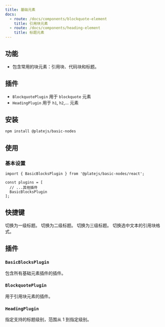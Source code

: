 ```yaml
---
title: 基础元素
docs:
  - route: /docs/components/blockquote-element
    title: 引用块元素
  - route: /docs/components/heading-element
    title: 标题元素
---
```


<ComponentPreview name="basic-blocks-demo" />

<PackageInfo>

## 功能

- 包含常用的块元素：引用块、代码块和标题。

</PackageInfo>

## 插件

- `BlockquotePlugin` 用于 `blockquote` 元素
- `HeadingPlugin` 用于 `h1`, `h2`,... 元素

## 安装

```bash
npm install @platejs/basic-nodes
```

## 使用

### 基本设置

```tsx
import { BasicBlocksPlugin } from '@platejs/basic-nodes/react';

const plugins = [
  // ...其他插件
  BasicBlocksPlugin
];
```

## 快捷键

<KeyTable>
  <KeyTableItem hotkey="Cmd + Opt + 1">切换为一级标题。</KeyTableItem>
  <KeyTableItem hotkey="Cmd + Opt + 2">切换为二级标题。</KeyTableItem>
  <KeyTableItem hotkey="Cmd + Opt + 3">切换为三级标题。</KeyTableItem>
  <KeyTableItem hotkey="Cmd + Shift + .">
    切换选中文本的引用块格式。
  </KeyTableItem>
</KeyTable>

## 插件

### `BasicBlocksPlugin`

包含所有基础元素插件的插件。

### `BlockquotePlugin`

用于引用块元素的插件。

### `HeadingPlugin`

<API name="HeadingPlugin">
<APIOptions>
  <APIItem name="levels" type="number" optional>
    指定支持的标题级别，范围从 1 到指定级别。
  </APIItem>
</APIOptions>
</API>
